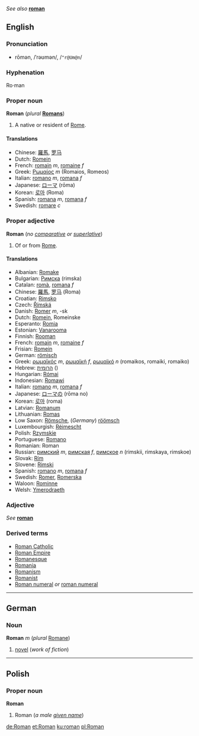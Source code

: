 ''See also'' '''[[roman]]'''

==English==
===Pronunciation===
*rōmən, /ˈrəʊmən/, /<tt>"r@Um@n</tt>/

===Hyphenation===
Ro·man

===Proper noun===
'''Roman''' (''plural'' '''[[Romans]]''')

#A native or resident of [[Rome]].

====Translations====
*Chinese: [[羅馬]], [[罗马]]
*Dutch: [[Romein]]
*French: [[romain]] ''m'', [[romaine]] ''f''
*Greek: [[Ρωμαίος]] ''m'' (Romaios, Romeos)
*Italian: [[romano#Italian|romano]] ''m'', [[romana#Italian|romana]] ''f''
*Japanese: [[ローマ]] (rōma)
*Korean: [[로마]] (Roma)
*Spanish: [[romano#Spanish|romana]] ''m'', [[romana#Spanish|romana]] ''f''
*Swedish: [[romare]] ''c''

===Proper adjective===
'''Roman''' (''no [[comparative]] or [[superlative]]'')

#Of or from [[Rome]].

====Translations====
*Albanian: [[Romake]]
*Bulgarian: [[Римска]] (rimska)
*Catalan: [[romà]], [[romana]] ''f''
*Chinese: [[羅馬]], [[罗马]] (Roma)
*Croatian: [[Rimsko]]
*Czech: [[Římská]]
*Danish: [[Romer]] ''m'', -sk
*Dutch: [[Romein]], Romeinske
*Esperanto: [[Romia]]
*Estonian: [[Vanarooma]]
*Finnish: [[Rooman]]
*French: [[romain]] ''m'', [[romaine]] ''f''
*Frisian: [[Romein]]
*German: [[römisch]]<!--this is unclear: please format.  Are these the plural forms?  If it is singular, why is there a masculine form here? -er ''m'', -e ''f'', -es ''n'', -e ''plural''-->
*Greek: [[ρωμαϊκός]] ''m'', [[ρωμαϊκή]] ''f'', [[ρωμαϊκό]] ''n'' (romaikos, romaiki, romaiko)
*Hebrew: [[הרומית]] ()
*Hungarian: [[Római]]
*Indonesian: [[Romawi]]
*Italian: [[romano]] ''m'', [[romana]] ''f''
*Japanese: [[ローマ]]の (rōma no)
*Korean: [[로마]] (roma)
*Latvian: [[Romanum]]
*Lithuanian: [[Romas]]
*Low Saxon: [[Römsche]], (''Germany'') [[röömsch]]
*Luxembourgish: [[Réimescht]]
*Polish: [[Rzymskie]]
*Portuguese: [[Romano]]
*Romanian: Roman
*Russian: [[римский]] ''m'', [[римская]] ''f'', [[римское]] ''n'' (rimskii, rimskaya, rimskoe)
*Slovak: [[Rím]]
*Slovene: [[Rimski]]
*Spanish: [[romano]] ''m'', [[romana]] ''f''
*Swedish: [[Romer]], [[Romerska]]
*Waloon: [[Rominne]]
*Welsh: [[Ymerodraeth]]

===Adjective===
''See'' '''[[roman]]'''

===Derived terms===
<!--Entirely unrelated: *[[rom]], [[romany]], [[romani]]
Derived from Rome, not Roman: *[[Romish]]
-->
*[[Roman Catholic]]
*[[Roman Empire]]
*[[Romanesque]]
*[[Romania]]<!--Etymology: "Roman realm"; see http://en.wikipedia.org/wiki/List_of_country_name_etymologies-->
*[[Romanism]]
*[[Romanist]]
*[[Roman numeral]] ''or'' [[roman numeral]]

----
==German==
===Noun===
'''Roman''' ''m'' (''plural'' [[Romane]])

#[[novel]] (''work of fiction'')

----
==Polish==
===Proper noun===
'''Roman'''

#Roman (''a male [[given name]]'')

[[de:Roman]]
[[et:Roman]]
[[ku:roman]]
[[pl:Roman]]